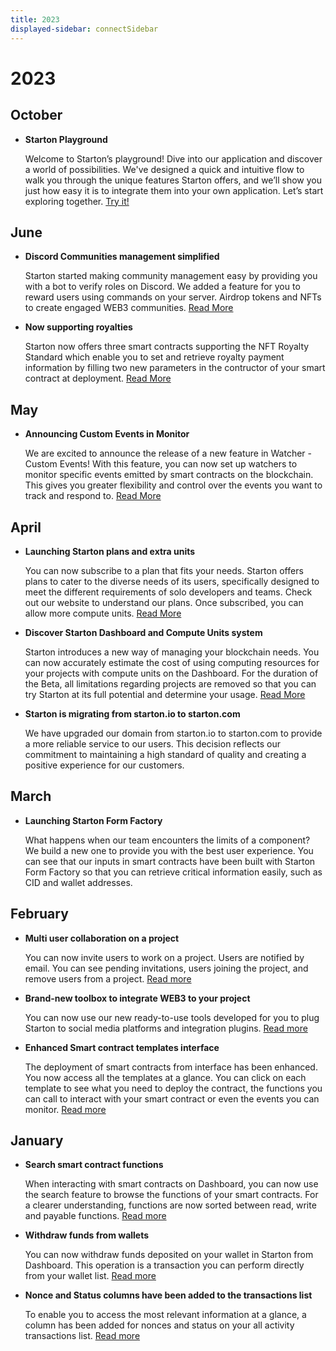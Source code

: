 ```yaml
---
title: 2023
displayed-sidebar: connectSidebar
---
```


# 2023

## October

- **Starton Playground**

    Welcome to Starton’s playground! Dive into our application and discover a world of possibilities. We've designed a quick and intuitive flow to walk you through the unique features Starton offers, and we’ll show you just how easy it is to integrate them into your own application. Let’s start exploring together. [Try it!](https://app.starton.com/projects/default/playground)

## June

-   **Discord Communities management simplified**

    Starton started making community management easy by providing you with a bot to verify roles on Discord. We added a feature for you to reward users using commands on your server. Airdrop tokens and NFTs to create engaged WEB3 communities. [Read More](/docs/tools/role-bot-discord)

-   **Now supporting royalties**

    Starton now offers three smart contracts supporting the NFT Royalty Standard which enable you to set and retrieve royalty payment information by filling two new parameters in the contructor of your smart contract at deployment. [Read More](/docs/smart-contract/parameters-and-functions)

## May

-   **Announcing Custom Events in Monitor**

    We are excited to announce the release of a new feature in Watcher - Custom Events! With this feature, you can now set up watchers to monitor specific events emitted by smart contracts on the blockchain. This gives you greater flexibility and control over the events you want to track and respond to. [Read More](/docs/watcher/custom-event)

## April

-   **Launching Starton plans and extra units**

    You can now subscribe to a plan that fits your needs. Starton offers plans to cater to the diverse needs of its users, specifically designed to meet the different requirements of solo developers and teams. Check out our website to understand our plans. Once subscribed, you can allow more compute units. [Read More](https://www.starton.com/pricing)

-   **Discover Starton Dashboard and Compute Units system**

    Starton introduces a new way of managing your blockchain needs. You can now accurately estimate the cost of using computing resources for your projects with compute units on the Dashboard. For the duration of the Beta, all limitations regarding projects are removed so that you can try Starton at its full potential and determine your usage. [Read More](/docs/dashboard/dashboard)

-   **Starton is migrating from starton.io to starton.com**

    We have upgraded our domain from starton.io to starton.com to provide a more reliable service to our users. This decision reflects our commitment to maintaining a high standard of quality and creating a positive experience for our customers.

## March

-   **Launching Starton Form Factory**

    What happens when our team encounters the limits of a component? We build a new one to provide you with the best user experience. You can see that our inputs in smart contracts have been built with Starton Form Factory so that you can retrieve critical information easily, such as CID and wallet addresses.

## February

-   **Multi user collaboration on a project**

    You can now invite users to work on a project. Users are notified by email. You can see pending invitations, users joining the project, and remove users from a project. [Read more](/docs/settings/create-new-project#inviting-users-to-your-project)

-   **Brand-new toolbox to integrate WEB3 to your project**

    You can now use our new ready-to-use tools developed for you to plug Starton to social media platforms and integration plugins. [Read more](/docs/tools/integrating-tools)

-   **Enhanced Smart contract templates interface**

    The deployment of smart contracts from interface has been enhanced. You now access all the templates at a glance. You can click on each template to see what you need to deploy the contract, the functions you can call to interact with your smart contract or even the events you can monitor. [Read more](/docs/smart-contract/deploying-a-smart-contract)

## January

-   **Search smart contract functions**

    When interacting with smart contracts on Dashboard, you can now use the search feature to browse the functions of your smart contracts. For a clearer understanding, functions are now sorted between read, write and payable functions. [Read more](/docs/wallet/withdraw)

-   **Withdraw funds from wallets**

    You can now withdraw funds deposited on your wallet in Starton from Dashboard. This operation is a transaction you can perform directly from your wallet list. [Read more](/docs/smart-contract/interacting-with-a-smart-contract)

-   **Nonce and Status columns have been added to the transactions list**

    To enable you to access the most relevant information at a glance, a column has been added for nonces and status on your all activity transactions list. [Read more](/docs/transactions/state-and-status)
